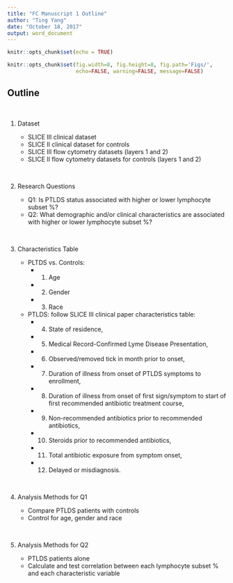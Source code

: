 ```yaml
---
title: "FC Manuscript 1 Outline"
author: "Ting Yang"
date: "October 18, 2017"
output: word_document
---
```


```r
knitr::opts_chunk$set(echo = TRUE)
```
```r
knitr::opts_chunk$set(fig.width=8, fig.height=8, fig.path='Figs/',
                      echo=FALSE, warning=FALSE, message=FALSE)
```

## Outline 
<br>

1. Dataset

    * SLICE III clinical dataset
    * SLICE II clinical dataset for controls
    * SLICE III flow cytometry datasets (layers 1 and 2)
    * SLICE II flow cytometry datasets for controls (layers 1 and 2)
   
<br>

2. Research Questions

    * Q1: Is PTLDS status associated with higher or lower lymphocyte subset \%?
    * Q2: What demographic and/or clinical characteristics are associated with higher or lower lymphocyte subset \%?
  
<br>

3. Characteristics Table

    * PLTDS vs. Controls:
      * (1) Age
      * (2) Gender
      * (3) Race
      
    * PTLDS: follow SLICE III clinical paper characteristics table: 
      * (4) State of residence, 
      * (5) Medical Record-Confirmed Lyme Disease Presentation, 
      * (6) Observed/removed tick in month prior to onset, 
      * (7) Duration of illness from onset of PTLDS symptoms to enrollment, 
      * (8) Duration of illness from onset of first sign/symptom to start of first recommended antibiotic treatment course, 
      * (9) Non-recommended antibiotics prior to recommended antibiotics, 
      * (10) Steroids prior to recommended antibiotics, 
      * (11) Total antibiotic exposure from symptom onset, 
      * (12) Delayed or misdiagnosis.

<br>

4. Analysis Methods for Q1

    * Compare PTLDS patients with controls
    * Control for age, gender and race

<br>

5. Analysis Methods for Q2

    * PTLDS patients alone
    * Calculate and test correlation between each lymphocyte subset \% and each characteristic variable
